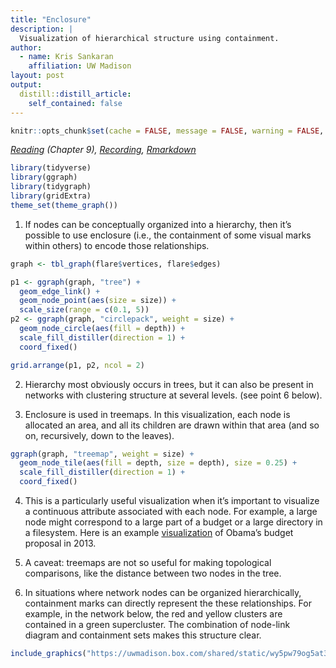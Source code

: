 ```yaml
---
title: "Enclosure"
description: |
  Visualization of hierarchical structure using containment.
author:
  - name: Kris Sankaran
    affiliation: UW Madison
layout: post
output:
  distill::distill_article:
    self_contained: false
---
```


```r
knitr::opts_chunk$set(cache = FALSE, message = FALSE, warning = FALSE, echo = TRUE)
```

_[Reading](https://search.library.wisc.edu/catalog/9911196629502121) (Chapter 9), [Recording](https://mediaspace.wisc.edu/media/Week%208%20%5B4%5D%20Enclosure/1_mfuwwoh6), [Rmarkdown](https://github.com/krisrs1128/stat436_s24/blob/main/notes/2024-12-27-week08-04.Rmd)_

```r
library(tidyverse)
library(ggraph)
library(tidygraph)
library(gridExtra)
theme_set(theme_graph())
```

1. If nodes can be conceptually organized into a hierarchy, then it’s possible
to use enclosure (i.e., the containment of some visual marks within others) to
encode those relationships.

```r
graph <- tbl_graph(flare$vertices, flare$edges)

p1 <- ggraph(graph, "tree") +
  geom_edge_link() +
  geom_node_point(aes(size = size)) +
  scale_size(range = c(0.1, 5))
p2 <- ggraph(graph, "circlepack", weight = size) +
  geom_node_circle(aes(fill = depth)) +
  scale_fill_distiller(direction = 1) +
  coord_fixed()

grid.arrange(p1, p2, ncol = 2)
```

2. Hierarchy most obviously occurs in trees, but it can also be present in
networks with clustering structure at several levels. (see point 6 below).

3. Enclosure is used in treemaps. In this visualization, each node is allocated
an area, and all its children are drawn within that area (and so on,
recursively, down to the leaves).

```r
ggraph(graph, "treemap", weight = size) +
  geom_node_tile(aes(fill = depth, size = depth), size = 0.25) +
  scale_fill_distiller(direction = 1) +
  coord_fixed()
```

4. This is a particularly useful visualization when it’s important to visualize
a continuous attribute associated with each node. For example, a large node
might correspond to a large part of a budget or a large directory in a
filesystem. Here is an example
[visualization](https://archive.nytimes.com/www.nytimes.com/interactive/2012/02/13/us/politics/2013-budget-proposal-graphic.html)
of Obama's budget proposal in 2013.

5. A caveat: treemaps are not so useful for making topological comparisons, like
the distance between two nodes in the tree.

6. In situations where network nodes can be organized hierarchically,
containment marks can directly represent the these relationships. For example,
in the network below, the red and yellow clusters are contained in a green
supercluster. The combination of node-link diagram and containment sets makes
this structure clear.

```r
include_graphics("https://uwmadison.box.com/shared/static/wy5pw79og5at35rncgn4ep2uuzawoduc.png")
```
